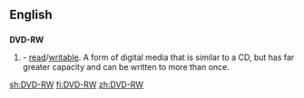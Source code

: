 ==English==

==={{initialism-old|en}}===
'''DVD-RW'''

# {{w|Digital Versatile Disc}} - [[read]]/[[writable]]. A form of digital media that is similar to a CD, but has far greater capacity and can be written to more than once.

[[sh:DVD-RW]]
[[fi:DVD-RW]]
[[zh:DVD-RW]]